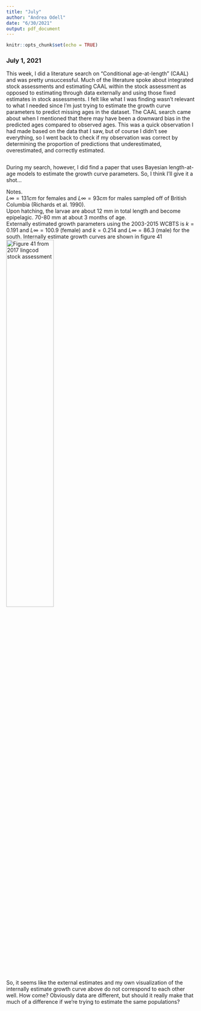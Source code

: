```yaml
---
title: "July"
author: "Andrea Odell"
date: "6/30/2021"
output: pdf_document
---
```


```r
knitr::opts_chunk$set(echo = TRUE)
```

### July 1, 2021

This week, I did a literature search on "Conditional age-at-length" (CAAL) and was pretty unsuccessful. Much of the literature spoke about integrated stock assessments and estimating CAAL within the stock assessment as opposed to estimating through data externally and using those fixed estimates in stock assessments. I felt like what I was finding wasn't relevant to what I needed since I'm just trying to estimate the growth curve parameters to predict missing ages in the dataset. The CAAL search came about when I mentioned that there may have been a downward bias in the predicted ages compared to observed ages. This was a quick observation I had made based on the data that I saw, but of course I didn't see everything, so I went back to check if my observation was correct by determining the proportion of predictions that underestimated, overestimated, and correctly estimated.


```r

```

During my search, however, I did find a paper that uses Bayesian length-at-age models to estimate the growth curve parameters. So, I think I'll give it a shot...

Notes.  
$L\infty = 131 cm$ for females and $L\infty= 93 cm$ for males sampled off of British Columbia (Richards et al. 1990).  
Upon hatching, the larvae are about 12 mm in total length and become epipelagic. 70-80 mm at about 3 months of age.  
Externally estimated growth parameters using the 2003-2015 WCBTS is $k=0.191$ and $L\infty=100.9$ (female) and $k=0.214$ and $L\infty=86.3$ (male) for the south. Internally estimate growth curves are shown in figure 41  
![Figure 41 from 2017 lingcod stock assessment](lingcod_south_growthcurve_stockassess.png){height=50%}


So, it seems like the external estimates and my own visualization of the internally estimate growth curve above do not correspond to each other well. How come? Obviously data are different, but should it really make that much of a difference if we're trying to estimate the same populations?



```r

```


